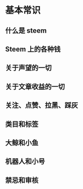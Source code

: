 # 基本常识 {#jbcsp_}
## 什么是 steem {#sms_steem}
## Steem 上的各种钱 {#steem__sbd_h_sp_steem_sdgcq}
## 关于声望的一切 {#gwqwdyq}
## 关于文章收益的一切 {#gwwzsydyq}
## 关注、点赞、拉黑、踩灰 {#ysyd_gz_dz_lh_ch}
## 类目和标签 {#lmhbq}
## 大鲸和小鱼 {#djhxy}
## 机器人和小号 {#jqrhxh}
## 禁忌和审核 {#jjhsg}

